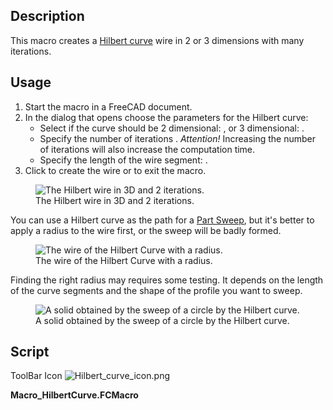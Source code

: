 <languages/>

<div lang="en" dir="ltr" class="mw-content-ltr">
{{Macro
|Name=HilbertCurve
|Icon=Hilbert_curve_icon.png
|Description=This macro creates an Hilbert curve wire in 2 or 3 dimensions with many iterations.
|Author=Simone Bignetti
|Download=[https://wiki.freecad.org/images/6/69/Hilbert_curve_icon.png ToolBar Icon]
|Date=2021-02-13
|Version=1.2.0
|FCVersion= 0.16 to 0.19
}}
</div>

<div lang="en" dir="ltr" class="mw-content-ltr">
==Description==
</div>

<div lang="en" dir="ltr" class="mw-content-ltr">
This macro creates a [https://en.wikipedia.org/wiki/Hilbert_curve Hilbert curve] wire in 2 or 3 dimensions with many iterations.
</div>

<div lang="en" dir="ltr" class="mw-content-ltr">
==Usage==
</div>

<div lang="en" dir="ltr" class="mw-content-ltr">
# Start the macro in a FreeCAD document.
# In the dialog that opens choose the parameters for the Hilbert curve:
#* Select if the curve should be 2 dimensional: {{CheckBox|TRUE|2D}}, or 3 dimensional: {{CheckBox|FALSE|3D}}.
#* Specify the number of iterations {{SpinBox|1}}. ''Attention!'' Increasing the number of iterations will also increase the computation time.
#* Specify the length of the wire segment: {{SpinBox|10.00}}.
# Click {{Button|OK}} to create the wire or {{Button|CANCEL}} to exit the macro.
</div>

<div lang="en" dir="ltr" class="mw-content-ltr">
[[File:HilbertCurveWire.png|none|The Hilbert wire in 3D and 2 iterations.]]
</div>

<div lang="en" dir="ltr" class="mw-content-ltr">
You can use a Hilbert curve as the path for a [[Part_Sweep|Part Sweep]], but it's better to apply a radius to the wire first, or the sweep will be badly formed.
</div>

<div lang="en" dir="ltr" class="mw-content-ltr">
[[File:HilbertCurveWireRadius.png|none|The wire of the Hilbert Curve with a radius.]]
</div>

<div lang="en" dir="ltr" class="mw-content-ltr">
Finding the right radius may requires some testing. It depends on the length of the curve segments and the shape of the profile you want to sweep.
</div>

<div lang="en" dir="ltr" class="mw-content-ltr">
[[File:HilbertCurveSweep.png|none|A solid obtained by the sweep of a circle by the Hilbert curve.]]
</div>

<div lang="en" dir="ltr" class="mw-content-ltr">
==Script==
</div>

<div lang="en" dir="ltr" class="mw-content-ltr">
ToolBar Icon [[File:Hilbert curve icon.png]]
</div>

<div lang="en" dir="ltr" class="mw-content-ltr">
'''Macro_HilbertCurve.FCMacro'''
</div>

<div lang="en" dir="ltr" class="mw-content-ltr">
{{MacroCode|code=
# -*- coding: utf-8 -*-
</div>

<div lang="en" dir="ltr" class="mw-content-ltr">
# Copyright (c) 2020 Simone Bignetti, Gottolengo Italy (simone.b)
#
# This file is part of the FreeCAD CAx development system.
#
# This library is free software; you can redistribute it and/or
# modify it under the terms of the GNU Lesser General Public
# License as published by the Free Software Foundation; either
# version 2.1 of the License, or (at your option) any later version.
#
# This library is distributed in the hope that it will be useful,
# but WITHOUT ANY WARRANTY; without even the implied warranty of
# MERCHANTABILITY or FITNESS FOR A PARTICULAR PURPOSE. See the GNU
# Lesser General Public License for more details.
#
# You should have received a copy of the GNU Lesser General Public
# License along with this library; if not, write to the Free Software
# Foundation, Inc., 51 Franklin Street, Fifth Floor, Boston, MA  02110-1301
# USA
#
# You can contact me by mail at simone.bignetti@linux.it
</div>

<div lang="en" dir="ltr" class="mw-content-ltr">
__Name__ = 'HilbertCurve'
__Comment__ = 'This macro creates an Hilbert curve wire in 2 or 3 dimensions with many iterations.'
__Author__  = 'Simone Bignetti'
__Version__ = '1.2.0'
__Date__    = '2020-12-29'
__License__ = 'GNU LESSER GENERAL PUBLIC LICENSE Version 2.1, February 1999'
__Web__ = 'https://wiki.freecad.org/Macro_HilbertCurve'
__Wiki__ = 'https://wiki.freecad.org/Macro_HilbertCurve'
__Icon__ = 'https://wiki.freecad.org/images/6/69/Hilbert_curve_icon.png'
__Help__ = 'Choose the dimensions of the wire, the number of the iterations and the length of the wire segment.'
__Status__ = 'Stable'
__Requires__ = ''
__Communication__ = 'https://forum.freecad.org/viewtopic.php?f=22&t=53781'
__Files__ = 'HilbertCurve.svg'
</div>


<div lang="en" dir="ltr" class="mw-content-ltr">
# For the wire
import FreeCAD as app
import Draft
</div>

<div lang="en" dir="ltr" class="mw-content-ltr">
# For the gui
from PySide import QtGui, QtCore
</div>

<div lang="en" dir="ltr" class="mw-content-ltr">
class HilbertCurve:
    """The class of the Hilbert curve.
    
    By this class it's possible to create a wire
    of a fractal Hilbert curve with
    a fixed number of dimensions and iterations.
    """
    
    def __init__(self, dimensions, iterations):
        """Initialize the Hilbert curve.
        Args:
            iterations (int): iterations to use in constructing the curve
            dimensions (int): number of dimensions
        """
</div>

        <div lang="en" dir="ltr" class="mw-content-ltr">
self.dimensions = dimensions
        self.iterations = iterations
</div>

        <div lang="en" dir="ltr" class="mw-content-ltr">
# minimum and maximum distance along curve
        self.min_distance = 0
        self.max_distance = 2 ** (self.iterations * self.dimensions) - 1
</div>

        <div lang="en" dir="ltr" class="mw-content-ltr">
# minimum and maximum coordinate value in any dimension
        self.min_coordinate = 0
        self.max_coordinate = 2 ** self.iterations - 1
</div>

        <div lang="en" dir="ltr" class="mw-content-ltr">
# number of points
        self.number_of_points = 2 ** (self.iterations * self.dimensions)
</div>

    <div lang="en" dir="ltr" class="mw-content-ltr">
def point_from_distance(self, distance):
        """Return a point in n-dimensional space given a distance along a the curve.
        Args:
            distance (int): integer distance along the curve
        Returns:
            point (iterable of ints): an n-dimensional vector of length dimensions where
            each component value is between 0 and 2**iterations-1.
        """
</div>

        <div lang="en" dir="ltr" class="mw-content-ltr">
bit_string = format(distance, 'b').zfill(self.iterations * self.dimensions)  # zero filled binary distance
        point = [int(bit_string[i::self.dimensions], 2) for i in range(self.dimensions)]  # transpose of distance
</div>

        <div lang="en" dir="ltr" class="mw-content-ltr">
# Gray decode: point = point xor (point / 2)
        gray = point[self.dimensions-1] >> 1
        for i in range(self.dimensions-1, 0, -1):
            point[i] ^= point[i-1]
        point[0] ^= gray
</div>

        <div lang="en" dir="ltr" class="mw-content-ltr">
# Undo excess work
        q = 2
        while q != (2 << (self.iterations-1)):
            p = q - 1
            for i in range(self.dimensions-1, -1, -1):
                if point[i] & q:
                    # invert
                    point[0] ^= p
                else:
                    # exchange
                    gray = (point[0] ^ point[i]) & p
                    point[0] ^= gray
                    point[i] ^= gray
            q <<= 1
</div>

        <div lang="en" dir="ltr" class="mw-content-ltr">
return point
</div>

    <div lang="en" dir="ltr" class="mw-content-ltr">
def get_min_distance(self):
        """Return the minimum distance along the curve."""
        return self.min_distance
</div>

    <div lang="en" dir="ltr" class="mw-content-ltr">
def get_max_distance(self):
        """Return the maximum distance along the curve."""
        return self.max_distance
</div>

    <div lang="en" dir="ltr" class="mw-content-ltr">
def get_min_coordinate(self):
        """Return the minimum coordinate value in any dimension."""
        return self.min_coordinate
</div>

    <div lang="en" dir="ltr" class="mw-content-ltr">
def get_max_coordinate(self):
        """Return the maximum coordinate value in any dimension."""
        return self.max_coordinate
</div>

    <div lang="en" dir="ltr" class="mw-content-ltr">
def get_number_of_points(self):
        """Return the number of points in the curve."""
        return self.number_of_points
</div>

    <div lang="en" dir="ltr" class="mw-content-ltr">
def get_points(self):
        """Return the list of points in the curve."""
        points = []
        for point_number in range(self.number_of_points):
            points.append(self.point_from_distance(point_number))
        return points
</div>

    <div lang="en" dir="ltr" class="mw-content-ltr">
def __str__(self):
        return f"HilbertCurve(dimensions={self.dimensions}, iterations={self.iterations})"
</div>

    <div lang="en" dir="ltr" class="mw-content-ltr">
def __repr__(self):
        return self.__str__()
</div>


<div lang="en" dir="ltr" class="mw-content-ltr">
class Hilbert_Dialog(QtGui.QDialog):
    """The dialog for the Hilbert curve
    
    This class opens in FreeCAD a dialog to input
    the number of dimensions and the number of iterations
    to create the Hilbert curve.
    OK creates the curve.
    CANCEL quit the macro.
    """
</div>

    <div lang="en" dir="ltr" class="mw-content-ltr">
def __init__(self):
        super(Hilbert_Dialog, self).__init__()
        self.setupUi()
</div>

    <div lang="en" dir="ltr" class="mw-content-ltr">
def setupUi(self):
        self.dimensions = 2
        self.iterations = 3
</div>

        <div lang="en" dir="ltr" class="mw-content-ltr">
self.setGeometry(250, 250, 400, 300)  # Window definition
        self.setWindowTitle("Hilbert curve Macro")
</div>

        <div lang="en" dir="ltr" class="mw-content-ltr">
titleLabel = QtGui.QLabel("Create an Hilbert curve in two or three dimensions")  # Title and subtitle
        titleFont = QtGui.QFont()
        titleFont.setBold(True)
        titleFont.setWeight(75)
        titleLabel.setFont(titleFont)
        subtitleLabel = QtGui.QLabel("This macro creates a wire in the draft workbench\nwith the shape of an Hilbert curve in two or three dimensions.\nFor example, you can use this wire as a sweep path.\nIt's recommended to apply a radius at the wire,\nin order to obtain a correct sweep generation.")
        titleBox = QtGui.QVBoxLayout()
        titleBox.addWidget(titleLabel)
        titleBox.addWidget(subtitleLabel)
        titleBox.insertStretch(-1)
</div>

        <div lang="en" dir="ltr" class="mw-content-ltr">
dimensionsLabel = QtGui.QLabel("Number of dimensions: ")  # Number of dimensions
        self.twoDradioButton = QtGui.QRadioButton()
        self.twoDradioButton.setText("2D")
        self.twoDradioButton.setChecked(True)
        self.threeDradioButton = QtGui.QRadioButton()
        self.threeDradioButton.setText("3D")
        dimensionsBox=QtGui.QHBoxLayout()
        dimensionsBox.addWidget(dimensionsLabel)
        dimensionsBox.addWidget(self.twoDradioButton)
        dimensionsBox.addWidget(self.threeDradioButton)
</div>

        <div lang="en" dir="ltr" class="mw-content-ltr">
iterationsLabel = QtGui.QLabel("Iterations:")  # Iterations  and length spins in a grid
        self.iterationsSpin = QtGui.QSpinBox()
        self.iterationsSpin.setMinimum(1)
        self.iterationsSpin.setMaximum(10)
        lengthLabel = QtGui.QLabel("Length:")
        self.lengthSpin = QtGui.QDoubleSpinBox()
        self.lengthSpin.setMinimum(1.0)
        self.lengthSpin.setMaximum(999999.000000000000000)
        self.lengthSpin.setValue(10.000000000000000)
        grid = QtGui.QGridLayout()
        grid.setSpacing(10)
        grid.addWidget(iterationsLabel, 1, 0)
        grid.addWidget(self.iterationsSpin, 1, 1)
        grid.addWidget(lengthLabel, 2, 0)
        grid.addWidget(self.lengthSpin, 2, 1)
</div>

        <div lang="en" dir="ltr" class="mw-content-ltr">
okButton = QtGui.QPushButton("OK")  # Ok and Cancel Buttons at right bottom
        okButton.clicked.connect(self.onOkButton)
        cancelButton = QtGui.QPushButton("Cancel")
        cancelButton.clicked.connect(self.onCancelButton)
        buttonBox = QtGui.QHBoxLayout()
        buttonBox.addStretch()
        buttonBox.addWidget(okButton)
        buttonBox.addWidget(cancelButton)
</div>

        <div lang="en" dir="ltr" class="mw-content-ltr">
vbox = QtGui.QVBoxLayout()
        vbox.addLayout(titleBox)
        vbox.addLayout(dimensionsBox)
        vbox.addLayout(grid)
        vbox.addLayout(buttonBox)
        vbox.setSpacing(30)
        vbox.insertStretch(1)
        self.setLayout(vbox)
</div>

        <div lang="en" dir="ltr" class="mw-content-ltr">
self.show()
</div>

    <div lang="en" dir="ltr" class="mw-content-ltr">
def onOkButton(self):
        if self.twoDradioButton.isChecked():
            dimensions = 2
        else:
            dimensions = 3
        iterations = self.iterationsSpin.value()
        length = self.lengthSpin.value()
        HC=HilbertCurve(dimensions, iterations)
        points = HC.get_points()
        pl = app.Placement()
        pl.Rotation.Q = (0.0, 0.0, 0.0, 1.0)
        pl.Base = app.Vector(0.0, 0.0, 0.0)
        vectors = []
        if dimensions == 2:
            for point in points:
                vectors.append(app.Vector(point[0]*length, point[1]*length, 0.0))
        else:
            for point in points:
                vectors.append(app.Vector(point[0]*length, point[1]*length, point[2]*length))
        wire = Draft.makeWire(vectors, placement=pl, closed=False, face=False, support=None)
        wire.Label = "Hilbert"
        Draft.autogroup(wire)
        self.close()
</div>

    <div lang="en" dir="ltr" class="mw-content-ltr">
def onCancelButton(self):
        self.close()
</div>


<div lang="en" dir="ltr" class="mw-content-ltr">
hilbert_dialog = Hilbert_Dialog()
hilbert_dialog.exec()
}}
</div>